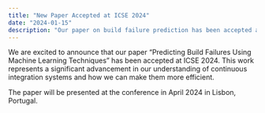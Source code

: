 ```yaml
---
title: "New Paper Accepted at ICSE 2024"
date: "2024-01-15"
description: "Our paper on build failure prediction has been accepted at the International Conference on Software Engineering (ICSE) 2024."
---
```


We are excited to announce that our paper "Predicting Build Failures Using Machine Learning Techniques" has been accepted at ICSE 2024. This work represents a significant advancement in our understanding of continuous integration systems and how we can make them more efficient.

The paper will be presented at the conference in April 2024 in Lisbon, Portugal.
